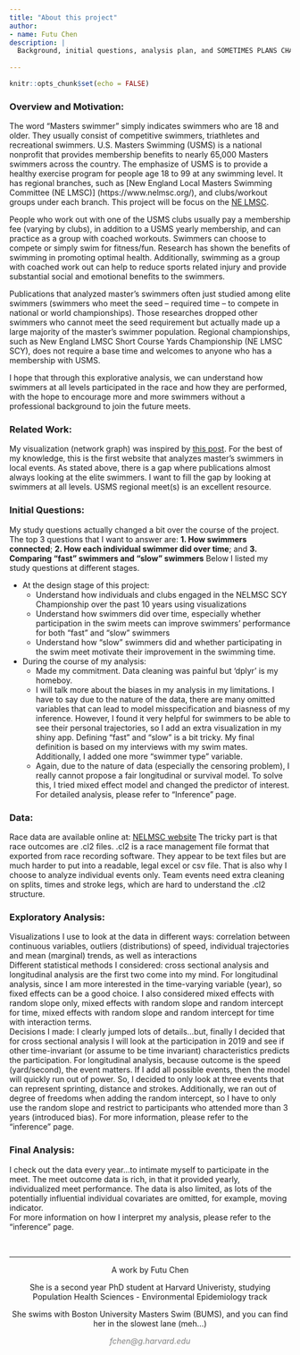 ```yaml
---
title: "About this project"
author:
- name: Futu Chen
description: |
  Background, initial questions, analysis plan, and SOMETIMES PLANS CHANGE
 
---
```


```r
knitr::opts_chunk$set(echo = FALSE)
```



### Overview and Motivation:   
The word “Masters swimmer” simply indicates swimmers who are 18 and older. They usually consist of competitive swimmers, triathletes and recreational swimmers. U.S. Masters Swimming (USMS) is a national nonprofit that provides membership benefits to nearly 65,000 Masters swimmers across the country. The emphasize of USMS is to provide a healthy exercise program for people age 18 to 99 at any swimming level. It has regional branches, such as [New England Local Masters Swimming Committee (NE LMSC)] (https://www.nelmsc.org/), and clubs/workout groups under each branch. This project will be focus on the [NE LMSC](https://www.nelmsc.org/).

People who work out with one of the USMS clubs usually pay a membership fee (varying by clubs), in addition to a USMS yearly membership, and can practice as a group with coached workouts. Swimmers can choose to compete or simply swim for fitness/fun.  Research has shown the benefits of swimming in promoting optimal health. Additionally, swimming as a group with coached work out can help to reduce sports related injury and provide substantial social and emotional benefits to the swimmers. 

Publications that analyzed master’s swimmers often just studied among elite swimmers (swimmers who meet the seed – required time – to compete in national or world championships). Those researches dropped other swimmers who cannot meet the seed requirement but actually made up a large majority of the master’s swimmer population. 
Regional championships, such as New England LMSC Short Course Yards Championship (NE LMSC SCY), does not require a base time and welcomes to anyone who has a membership with USMS.

I hope that through this explorative analysis, we can understand how swimmers at all levels participated in the race and how they are performed, with the hope to encourage more and more swimmers without a professional background to join the future meets.


### Related Work:   
My visualization (network graph) was inspired by [this post]( http://tany.kim/swimmers-history/?source=post_page-----dc86d77946b8----------------------). For the best of my knowledge, this is the first website that analyzes master’s swimmers in local events. 
As stated above, there is a gap where publications almost always looking at the elite swimmers. I want to fill the gap by looking at swimmers at all levels. USMS regional meet(s) is an excellent resource. 

### Initial Questions:   
My study questions actually changed a bit over the course of the project. The top 3 questions that I want to answer are: **1. How swimmers connected**; **2. How each individual swimmer did over time**; and **3. Comparing “fast” swimmers and “slow” swimmers**
Below I listed my study questions at different stages.  

* At the design stage of this project:  
  + Understand how individuals and clubs engaged in the NELMSC SCY Championship over the past 10 years using visualizations
  + Understand how swimmers did over time, especially whether participation in the swim meets can improve swimmers’ performance for both “fast” and “slow” swimmers
  +  Understand how “slow” swimmers did and whether participating in the swim meet motivate their improvement in the swimming time. 


* During the course of my analysis:  
  + Made my commitment. Data cleaning was painful but ‘dplyr’ is my homeboy. 
  + I will talk more about the biases in my analysis in my limitations. I have to say due to the nature of the data, there are many omitted variables that can lead to model misspecification and biasness of my inference. However, I found it very helpful for swimmers to be able to see their personal trajectories, so I add an extra visualization in my shiny app. Defining “fast” and “slow” is a bit tricky. My final definition is based on my interviews with my swim mates. Additionally, I added one more “swimmer type” variable. 
  +  Again, due to the nature of data (especially the censoring problem), I really cannot propose a fair longitudinal or survival model. To solve this, I tried mixed effect model and changed the predictor of interest. For detailed analysis, please refer to “Inference” page.


### Data: 
Race data are available online at: [NELMSC website](https://www.nelmsc.org/)
The tricky part is that race outcomes are .cl2 files. .cl2 is a race management file format that exported from race recording software. They appear to be text files but are much harder to put into a readable, legal excel or csv file. That is also why I choose to analyze individual events only. Team events need extra cleaning on splits, times and stroke legs, which are hard to understand the .cl2 structure.  

### Exploratory Analysis: 
Visualizations I use to look at the data in different ways: correlation between continuous variables, outliers (distributions) of speed, individual trajectories and mean (marginal) trends, as well as interactions   
Different statistical methods I considered: cross sectional analysis and longitudinal analysis are the first two come into my mind. For longitudinal analysis, since I am more interested in the time-varying variable (year), so fixed effects can be a good choice. I also considered mixed effects with random slope only, mixed effects with random slope and random intercept for time, mixed effects with random slope and random intercept for time with interaction terms.  
Decisions I made: I clearly jumped lots of details…but, finally I decided that for cross sectional analysis I will look at the participation in 2019 and see if other time-invariant (or assume to be time invariant) characteristics predicts the participation. For longitudinal analysis, because outcome is the speed (yard/second), the event matters. If I add all possible events, then the model will quickly run out of power. So, I decided to only look at three events that can represent sprinting, distance and strokes. Additionally, we ran out of degree of freedoms when adding the random intercept, so I have to only use the random slope and restrict to participants who attended more than 3 years (introduced bias). For more information,  please refer to the “inference” page.  

### Final Analysis:  
I check out the data every year…to intimate myself to participate in the meet. The meet outcome data is rich, in that it provided yearly, individualized meet performance. The data is also limited, as lots of the potentially influential individual covariates are omitted, for example, moving indicator.  
For more information on how I interpret my analysis, please refer to the “inference” page.





&nbsp;
<hr />
<p style="text-align: center;">A work by Futu Chen</p>
<p style="text-align: center;">She is a second year PhD student at Harvard Univeristy, studying Population Health Sciences - Environmental Epidemiology track</p>
<p style="text-align: center;">She swims with Boston University Masters Swim (BUMS), and you can find her in the slowest lane (meh...)</p>
<p style="text-align: center;"><span style="color: #808080;"><em>fchen@g.harvard.edu</em></span></p>
<!-- Add icon library -->
<link rel="stylesheet" href="https://cdnjs.cloudflare.com/ajax/libs/font-awesome/4.7.0/css/font-awesome.min.css">
<!-- Add font awesome icons -->
<p style="text-align: center;">
    <a href="https://www.linkedin.com/in/futu-c-590aa5b6/" class="fa fa-linkedin"></a>
    <a href="https://github.com/madaopt/Masters-swimmers" class="fa fa-github"></a>
</p>
